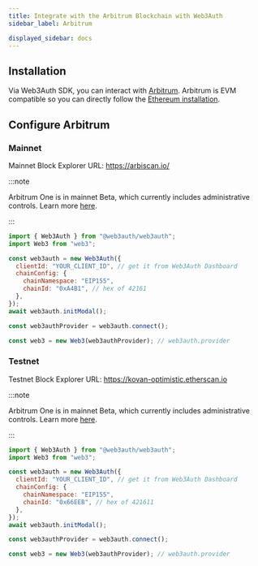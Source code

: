 ```yaml
---
title: Integrate with the Arbitrum Blockchain with Web3Auth
sidebar_label: Arbitrum

displayed_sidebar: docs
---
```


## Installation

Via Web3Auth SDK, you can interact with [Arbitrum](https://arbitrum.io/). Arbitrum is EVM compatible so you can directly follow the
[Ethereum installation](./ethereum).

## Configure Arbitrum

### Mainnet

Mainnet Block Explorer URL: https://arbiscan.io/

:::note

Arbitrum One is in mainnet Beta, which currently includes administrative controls. Learn more
[here](https://developer.offchainlabs.com/docs/mainnet#some-words-of-caution).

:::

```js
import { Web3Auth } from "@web3auth/web3auth";
import Web3 from "web3";

const web3auth = new Web3Auth({
  clientId: "YOUR_CLIENT_ID", // get it from Web3Auth Dashboard
  chainConfig: {
    chainNamespace: "EIP155",
    chainId: "0xA4B1", // hex of 42161
  },
});
await web3auth.initModal();

const web3authProvider = web3auth.connect();

const web3 = new Web3(web3authProvider); // web3auth.provider
```

### Testnet

Testnet Block Explorer URL: https://kovan-optimistic.etherscan.io

:::note

Arbitrum One is in mainnet Beta, which currently includes administrative controls. Learn more
[here](https://developer.offchainlabs.com/docs/mainnet#some-words-of-caution).

:::

```js
import { Web3Auth } from "@web3auth/web3auth";
import Web3 from "web3";

const web3auth = new Web3Auth({
  clientId: "YOUR_CLIENT_ID", // get it from Web3Auth Dashboard
  chainConfig: {
    chainNamespace: "EIP155",
    chainId: "0x66EEB", // hex of 421611
  },
});
await web3auth.initModal();

const web3authProvider = web3auth.connect();

const web3 = new Web3(web3authProvider); // web3auth.provider
```
